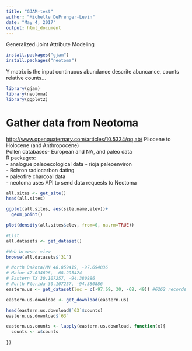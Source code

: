 ```yaml
---
title: "GJAM-test"
author: "Michelle DePrenger-Levin"
date: "May 4, 2017"
output: html_document
---
```


Generalized Joint Attribute Modeling

```r
install.packages("gjam")
install.packages("neotoma")
```

Y matrix is the input
continuous abundance 
descrite abuncance, counts
relative counts...

```r
library(gjam)
library(neotoma)
library(ggplot2)
```

# Gather data from Neotoma   
<http://www.openquaternary.com/articles/10.5334/oq.ab/> 
Pliocene to Holocene (and Anthropocene)      
Pollen databases- European and NA, and paleo data   
R packages:    
  - analogue  paleoecological data
  - rioja  paleoenviron     
  - Bchron radiocarbon dating   
  - paleofire  charcoal data   
  - neotoma  uses API to send data requests to Neotoma
```r
all.sites <- get_site()
head(all.sites)

ggplot(all.sites, aes(site.name,elev))+
  geom_point()

plot(density(all.sites$elev, from=0, na.rm=TRUE))

#List
all.datasets <- get_dataset()

#Web browser view
browse(all.datasets$`31`)

# North Dakota/MN 48.859419, -97.694836
# Maine 47.034696, -68.295424
# Eastern TX 30.107257, -94.380886
# North Florida 30.107257, -94.380886
eastern.us <- get_dataset(loc = c(-97.69, 30, -68, 49)) #6262 records

eastern.us.download <- get_download(eastern.us)

head(eastern.us.download$`63`$counts)
eastern.us.download$`63`

eastern.us.counts <- lapply(eastern.us.download, function(x){
  counts <- x$counts
  
})
```


